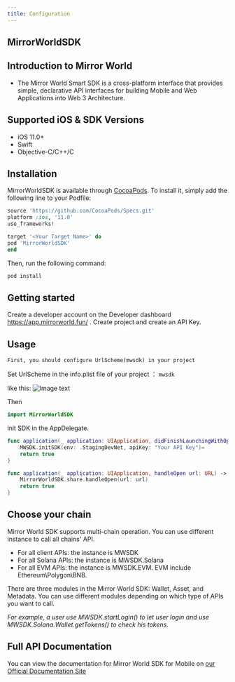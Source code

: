 ```yaml
---
title: Configuration
---
```



## MirrorWorldSDK

## Introduction to Mirror World

- The Mirror World Smart SDK is a cross-platform interface that provides simple, declarative API interfaces for building Mobile and Web Applications into Web 3 Architecture.

## Supported iOS & SDK Versions

- iOS 11.0+
- Swift
- Objective-C/C++/C

## Installation

MirrorWorldSDK is available through [CocoaPods](https://cocoapods.org). To install
it, simply add the following line to your Podfile:

```ruby
source 'https://github.com/CocoaPods/Specs.git'
platform :ios, '11.0'
use_frameworks!

target '<Your Target Name>' do
pod 'MirrorWorldSDK'
end

```

Then, run the following command:

```sh
pod install
```

## Getting started

Create a developer account on the Developer dashboard <https://app.mirrorworld.fun/> . Create project and create an API Key.

## Usage

`First, you should configure UrlScheme(mwsdk) in your project`

Set UrlScheme in the info.plist file of your project ： `mwsdk`

like this:
![Image text](https://github.com/mirrorworld-universe/mirrorworld-sdk-ios/blob/master/Example/MirrorWorldSDK/infoplist-UrlScheme-desc.png)

Then

```swift
import MirrorWorldSDK

```

init SDK in the AppDelegate.

```swift
func application(_ application: UIApplication, didFinishLaunchingWithOptions launchOptions: [UIApplicationLaunchOptionsKey: Any]?) -> Bool {
    MWSDK.initSDK(env: .StagingDevNet, apiKey: "Your API Key")=
    return true
}

func application(_ application: UIApplication, handleOpen url: URL) -> Bool {
    MirrorWorldSDK.share.handleOpen(url: url)
    return true
}

```

## Choose your chain

Mirror World SDK supports multi-chain operation. You can use different instance to call all chains' API.

- For all client APIs: the instance is MWSDK
- For all Solana APIs: the instance is MWSDK.Solana
- For all EVM APIs: the instance is MWSDK.EVM. EVM include Ethereum\Polygon\BNB.

There are three modules in the Mirror World SDK: Wallet, Asset, and Metadata. You can use different modules depending on which type of APIs you want to call.

*For example, a user use MWSDK.startLogin() to let user login and use MWSDK.Solana.Wallet.getTokens() to check his tokens.*

## Full API Documentation

You can view the documentation for Mirror World SDK for Mobile on
[our Official Documentation Site](https://mirrorworld.fun/docs/api-reference/ios)

